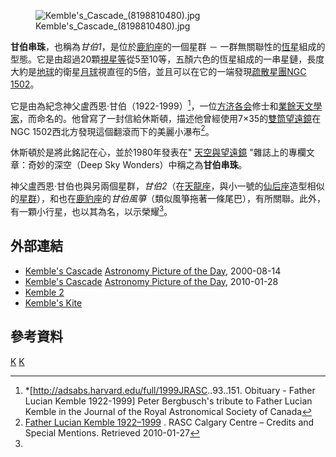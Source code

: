 [[File:Kemble's_Cascade_(8198810480).jpg|thumb]]

'''甘伯串珠'''，也稱為''甘伯1''，是位於[[鹿豹座|鹿豹座]]的一個星群 － 一群無關聯性的[[恆星|恆星]]組成的型態。它是由超過20顆[[視星等|視星等]]從5至10等，五顏六色的恆星組成的一串星鏈，長度大約是[[地球|地球]]的衛星[[月球|月球]]視直徑的5倍，並且可以在它的一端發現[[疏散星團|疏散星團]][[NGC_1502|NGC 1502]]。 

它是由{{link-en|瓦特·史考特·休斯頓|Walter Scott Houston}}為紀念神父盧西恩·甘伯（1922-1999）<ref>*[http://adsabs.harvard.edu/full/1999JRASC..93..151. Obituary - Father Lucian Kemble 1922-1999] Peter Bergbusch's tribute to Father Lucian Kemble in the Journal of the Royal Astronomical Society of Canada</ref>，一位[[方济各会|方济各会]]修士和[[業餘天文學|業餘天文學家]]，而命名的。他曾寫了一封信給休斯頓，描述他曾經使用7×35的[[雙筒望遠鏡|雙筒望遠鏡]]在NGC 1502西北方發現這個翻滾而下的美麗小瀑布<ref>[http://calgary.rasc.ca/credits.htm#Lucian_Kemble Father Lucian Kemble 1922–1999] {{Wayback|url=http://calgary.rasc.ca/credits.htm#Lucian_Kemble |date=20200807081351 }}. RASC Calgary Centre – Credits and Special Mentions. Retrieved 2010-01-27</ref>。

休斯頓於是將此銘記在心，並於1980年發表在" [[天空與望遠鏡雜誌|天空與望遠鏡]] "雜誌上的專欄文章：奇妙的深空（Deep Sky Wonders）中稱之為'''甘伯串珠'''。

神父盧西恩·甘伯也與另兩個星群，''甘伯2''（在[[天龍座|天龍座]]，與小一號的[[仙后座|仙后座]]造型相似的[[星群|星群]]），和也在[[鹿豹座|鹿豹座]]的''甘伯風箏''（類似風箏拖著一條尾巴），有所關聯。此外，有一顆小行星，''{{link-en|(78431) 甘伯|78431 Kemble}}''也以其為名，以示榮耀<ref name="springer" />。

== 外部連結 ==
* [http://www.sai.msu.su/apod/ap000814.html Kemble's Cascade] {{Wayback|url=http://www.sai.msu.su/apod/ap000814.html |date=20170626171839 }} [[Astronomy_Picture_of_the_Day|Astronomy Picture of the Day]], 2000-08-14
* [http://apod.nasa.gov/apod/ap100128.html Kemble's Cascade] {{Wayback|url=http://apod.nasa.gov/apod/ap100128.html |date=20210330092704 }} [[Astronomy_Picture_of_the_Day|Astronomy Picture of the Day]], 2010-01-28
* [http://www.astrofoto.ca/john/kemble2.htm Kemble 2] {{Wayback|url=http://www.astrofoto.ca/john/kemble2.htm |date=20190302095047 }}
* [http://www.deep-sky.co.uk/asterisms/kite.jpg Kemble's Kite] {{Wayback|url=http://www.deep-sky.co.uk/asterisms/kite.jpg |date=20200731035017 }}

== 參考資料 ==
{{reflist|refs=

<ref name="springer">{{cite book
 |title        = Dictionary of Minor Planet Names – (78431) Kemble [2.44, 0.15, 3.0]
 |last         = Schmadel
 |first        = Lutz D.
 |publisher    = Springer Berlin Heidelberg
 |page         = 231
 |date         = 2007
 |url          = http://link.springer.com/referenceworkentry/10.1007/978-3-540-34361-5_2754
 |isbn         = 978-3-540-00238-3
 |accessdate   = 27 February 2016
 |archive-date = 2018-06-08
 |archive-url  = https://web.archive.org/web/20180608033453/https://link.springer.com/referenceworkentry/10.1007%2F978-3-540-34361-5_2754
 |dead-url     = no
}}</ref>

}} <!-- end of reflist -->

[[Category:星群|K]]
[[Category:鹿豹座|K]]